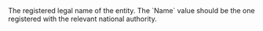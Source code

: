   
<ResponseField name="Name" type="string" >  
<MaxLength255Characters />    
The registered legal name of the entity. The `Name` value should be the one registered with the relevant national authority.  
</ResponseField>